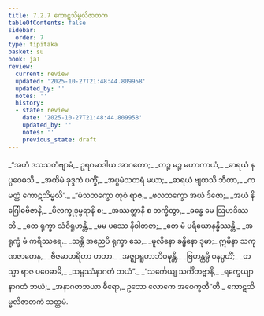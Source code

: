 ```yaml
---
title: 7.2.7 ကောဋသိမ္ဗလိဇာတက
tableOfContents: false
sidebar:
  order: 7
type: tipitaka
basket: su
book: ja1
review:
  current: review
  updated: '2025-10-27T21:48:44.809958'
  updated_by: ''
  notes: ''
  history:
  - state: review
    date: '2025-10-27T21:48:44.809958'
    updated_by: ''
    notes: ''
    previous_state: draft
---
```



<ReviewStatus review={frontmatter.review} showDetails={true} />

<HypothesisAnnotation frontmatter={frontmatter} />

<DynamicBreadcrumb />

<Division number="121" book="ja1" e="ch" v="22" p="170">

<Paragraph number="1623" type="verses" book="ja1">
_“အဟံ ဒသသတံဗျာမံ,_  
ဥရဂမာဒါယ အာဂတော;_  
_တဉ္စ မဉ္စ မဟာကာယံ,_  
_ဓာရယံ နပ္ပဝေဓသိ._  

</Paragraph>

</Division>
<Division number="122" book="ja1" e="ch" v="22" p="170">

<Paragraph number="1624" type="verses" book="ja1">
_အထိမံ ခုဒ္ဒကံ ပက္ခိံ,_  
_အပ္ပမံသတရံ မယာ;_  
_ဓာရယံ ဗျထသိ ဘီတာ,_  
_ကမတ္ထံ ကောဋသိမ္ဗလိ”._  

</Paragraph>

</Division>
<Division number="123" book="ja1" e="ch" v="22" p="170">

<Paragraph number="1625" type="verses" book="ja1">
_“မံသဘက္ခော တုဝံ ရာဇ,_  
_ဖလဘက္ခော အယံ ဒိဇော;_  
_အယံ နိဂြေါဓဗီဇာနိ,_  
_ပိလက္ခုဒုမ္ဗရာနိ စ;_  
_အဿတ္ထာနိ စ ဘက္ခိတွာ,_  
_ခန္ဓေ မေ ဩဟဒိဿတိ._  

</Paragraph>

</Division>
<Division number="124" book="ja1" e="ch" v="22" p="170">

<Paragraph number="1626" type="verses" book="ja1">
_တေ ရုက္ခာ သံဝိရူဟန္တိ,_  
_မမ ပဿေ နိဝါတဇာ;_  
_တေ မံ ပရိယောနန္ဓိဿန္တိ,_  
_အရုက္ခံ မံ ကရိဿရေ._  

</Paragraph>

</Division>
<Division number="125" book="ja1" e="ch" v="22" p="170">

<Paragraph number="1627" type="verses" book="ja1">
_သန္တိ အညေပိ ရုက္ခာ သေ,_  
_မူလိနော ခန္ဓိနော ဒုမာ;_  
ဣမိနာ သကုဏဇာတေန,_  
_ဗီဇမာဟရိတာ ဟတာ._  

</Paragraph>

</Division>
<Division number="126" book="ja1" e="ch" v="22" p="170">

<Paragraph number="1628" type="verses" book="ja1">
_အဇ္ဈာရူဟာဘိဝဍ္ဎန္တိ,_  
_ဗြဟန္တမ္ပိ ဝနပ္ပတိံ;_  
_တသ္မာ ရာဇ ပဝေဓာမိ,_  
_သမ္ပဿံနာဂတံ ဘယံ”._  

</Paragraph>

</Division>
<Division number="127" book="ja1" e="ch" v="22" p="170">

<Paragraph number="1629" type="verses" book="ja1">
_“သင်္ကေယျ သင်္ကိတဗ္ဗာနိ,_  
_ရက္ခေယျာနာဂတံ ဘယံ;_  
_အနာဂတဘယာ ဓီရော,_  
ဥဘော လောကေ အဝေက္ခတီ”တိ._  


</Paragraph>
</Division>

<Paragraph number="1630" type="center" book="ja1">
ကောဋသိမ္ဗလိဇာတကံ သတ္တမံ.
</Paragraph>